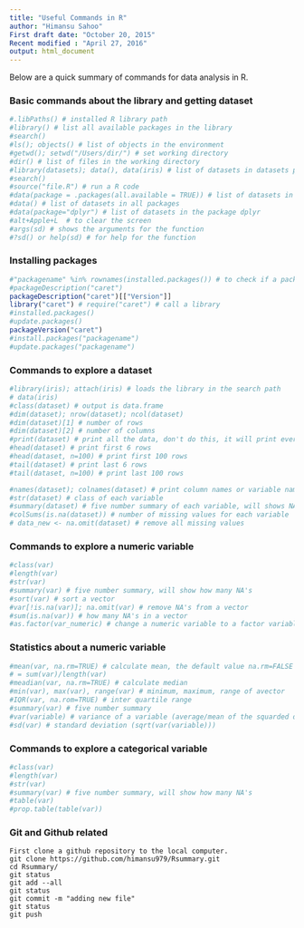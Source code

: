 ```yaml
---
title: "Useful Commands in R"
author: "Himansu Sahoo"
First draft date: "October 20, 2015"
Recent modified : "April 27, 2016"
output: html_document
---
```


Below are a quick summary of commands for data analysis in R.

### Basic commands about the library and getting dataset
```r
#.libPaths() # installed R library path
#library() # list all available packages in the library
#search()
#ls(); objects() # list of objects in the environment
#getwd(); setwd("/Users/dir/") # set working directory
#dir() # list of files in the working directory
#library(datasets); data(), data(iris) # list of datasets in datasets package
#search()
#source("file.R") # run a R code
#data(package = .packages(all.available = TRUE)) # list of datasets in all available packages
#data() # list of datasets in all packages
#data(package="dplyr") # list of datasets in the package dplyr
#alt+Apple+L  # to clear the screen
#args(sd) # shows the arguments for the function
#?sd() or help(sd) # for help for the function
```

### Installing packages
```r
#"packagename" %in% rownames(installed.packages()) # to check if a package is installed or not
#packageDescription("caret")
packageDescription("caret")[["Version"]]
library("caret") # require("caret") # call a library
#installed.packages()
#update.packages()
packageVersion("caret")
#install.packages("packagename")
#update.packages("packagename")
```

### Commands to explore a dataset

```r
#library(iris); attach(iris) # loads the library in the search path
# data(iris)
#class(dataset) # output is data.frame
#dim(dataset); nrow(dataset); ncol(dataset)
#dim(dataset)[1] # number of rows
#dim(dataset)[2] # number of columns
#print(dataset) # print all the data, don't do this, it will print everything
#head(dataset) # print first 6 rows
#head(dataset, n=100) # print first 100 rows
#tail(dataset) # print last 6 rows
#tail(dataset, n=100) # print last 100 rows
```


```r
#names(dataset); colnames(dataset) # print column names or variable names
#str(dataset) # class of each variable
#summary(dataset) # five number summary of each variable, will shows NA's, empty values
#colSums(is.na(dataset)) # number of missing values for each variable
# data_new <- na.omit(dataset) # remove all missing values
```

### Commands to explore a numeric variable
```r
#class(var)
#length(var)
#str(var)
#summary(var) # five number summary, will show how many NA's
#sort(var) # sort a vector
#var[!is.na(var)]; na.omit(var) # remove NA's from a vector
#sum(is.na(var)) # how many NA's in a vector
#as.factor(var_numeric) # change a numeric variable to a factor variable
```

### Statistics about a numeric variable
```r
#mean(var, na.rm=TRUE) # calculate mean, the default value na.rm=FALSE
# = sum(var)/length(var)
#meadian(var, na.rm=TRUE) # calculate median
#min(var), max(var), range(var) # minimum, maximum, range of avector
#IQR(var, na.rom=TRUE) # inter quartile range
#summary(var) # five number summary
#var(variable) # variance of a variable (average/mean of the squarded differences from the mean)
#sd(var) # standard deviation (sqrt(var(variable)))
```

### Commands to explore a categorical variable
```r
#class(var)
#length(var)
#str(var)
#summary(var) # five number summary, will show how many NA's
#table(var)
#prop.table(table(var))
```



### Git and Github related
```
First clone a github repository to the local computer.
git clone https://github.com/himansu979/Rsummary.git
cd Rsummary/
git status
git add --all
git status
git commit -m "adding new file"
git status
git push
```









